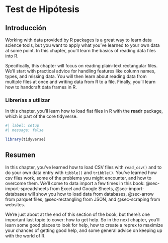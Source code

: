 # Test de Hipótesis {#sec-data-import}

## Introducción

Working with data provided by R packages is a great way to learn data science tools, but you want to apply what you've learned to your own data at some point. In this chapter, you'll learn the basics of reading data files into R.

Specifically, this chapter will focus on reading plain-text rectangular files. We'll start with practical advice for handling features like column names, types, and missing data. You will then learn about reading data from multiple files at once and writing data from R to a file. Finally, you'll learn how to handcraft data frames in R.

### Librerías a utilizar

In this chapter, you'll learn how to load flat files in R with the **readr** package, which is part of the core tidyverse.

```r
#| label: setup
#| message: false

library(tidyverse)
```

## Resumen

In this chapter, you've learned how to load CSV files with `read_csv()` and to do your own data entry with `tibble()` and `tribble()`. You've learned how csv files work, some of the problems you might encounter, and how to overcome them. We'll come to data import a few times in this book: @sec-import-spreadsheets from Excel and Google Sheets, @sec-import-databases will show you how to load data from databases, @sec-arrow from parquet files, @sec-rectangling from JSON, and @sec-scraping from websites.

We're just about at the end of this section of the book, but there's one important last topic to cover: how to get help. So in the next chapter, you'll learn some good places to look for help, how to create a reprex to maximize your chances of getting good help, and some general advice on keeping up with the world of R.
